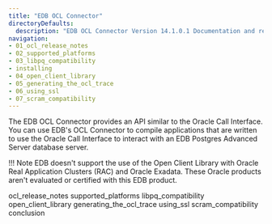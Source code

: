 ```yaml
---
title: "EDB OCL Connector"
directoryDefaults:
  description: "EDB OCL Connector Version 14.1.0.1 Documentation and release notes."
navigation:
- 01_ocl_release_notes
- 02_supported_platforms
- 03_libpq_compatibility
- installing
- 04_open_client_library
- 05_generating_the_ocl_trace
- 06_using_ssl
- 07_scram_compatibility
---
```


The EDB OCL Connector provides an API similar to the Oracle Call Interface. You can use EDB's OCL Connector to compile applications that are written to use the Oracle Call Interface to interact with an EDB Postgres Advanced Server database server.

!!! Note
    EDB doesn't support the use of the Open Client Library with Oracle Real Application Clusters (RAC) and Oracle Exadata. These Oracle products aren't evaluated or certified with this EDB product.

<div class="toctree" maxdepth="3">

ocl_release_notes supported_platforms libpq_compatibility open_client_library generating_the_ocl_trace using_ssl scram_compatibility conclusion

</div>
